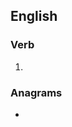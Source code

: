 ==English==

===Verb===
{{head|en|verb form}}

# {{en-past of|misquote}}

===Anagrams===
* {{anagrams|en|a=deimoqstu|midquotes}}